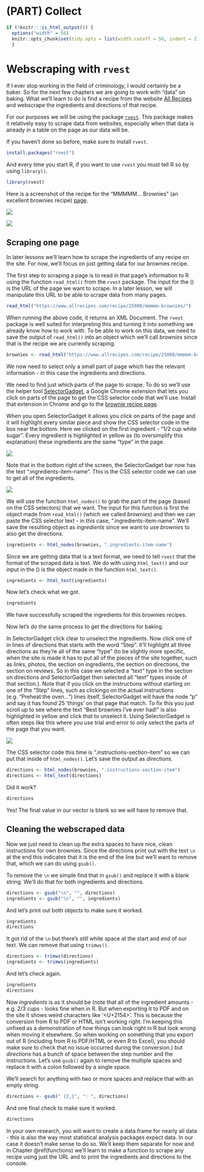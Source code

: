 # (PART) Collect {-}

```r
if (!knitr:::is_html_output()) {
  options("width" = 56)
  knitr::opts_chunk$set(tidy.opts = list(width.cutoff = 56, indent = 2), tidy = TRUE)
  }
```

# Webscraping with `rvest`

If I ever stop working in the field of criminology, I would certainly be a baker. So for the next few chapters we are going to work with "data" on baking. What we'll learn to do is find a recipe from the website [All Recipes](https://www.allrecipes.com/) and webscrape the ingredients and directions of that recipe.     

For our purposes we will be using the package [`rvest`](https://github.com/tidyverse/rvest). This package makes it relatively easy to scrape data from websites, especially when that data is already in a table on the page as our data will be.

If you haven't done so before, make sure to install `rvest`.

```r
install.packages("rvest")
```

And every time you start R, if you want to use `rvest` you must tell R so by using `library()`.

```r
library(rvest)
```

Here is a screenshot of the recipe for the "MMMMM... Brownies" (an excellent brownies recipe) [page](https://www.allrecipes.com/recipe/25080/mmmmm-brownies/?internalSource=hub%20recipe&referringContentType=Search).

![](images/brownies_1.PNG)

![](images/brownies_2.PNG)


## Scraping one page

In later lessons we'll learn how to scrape the ingredients of any recipe on the site. For now, we'll focus on just getting data for our brownies recipe.

The first step to scraping a page is to read in that page's information to R using the function `read_html()` from the `rvest` package. The input for the () is the URL of the page we want to scrape. In a later lesson, we will manipulate this URL to be able to scrape data from many pages. 

```r
read_html("https://www.allrecipes.com/recipe/25080/mmmmm-brownies/")
```

When running the above code, it returns an XML Document. The `rvest` package is well suited for interpreting this and turning it into something we already know how to work with. To be able to work on this data, we need to save the output of `read_html()` into an object which we'll call *brownies* since that is the recipe we are currently scraping. 

```r
brownies <- read_html("https://www.allrecipes.com/recipe/25080/mmmmm-brownies/")
```

We now need to select only a small part of page which has the relevant information - in this case the ingredients and directions.

We need to find just which parts of the page to scrape. To do so we'll use the helper tool [SelectorGadget](https://selectorgadget.com/), a Google Chrome extension that lets you click on parts of the page to get the CSS selector code that we'll use. Install that extension in Chrome and go to the [brownie recipe page](https://www.allrecipes.com/recipe/25080/mmmmm-brownies/?internalSource=hub%20recipe&referringContentType=Search).

When you open SelectorGadget it allows you click on parts of the page and it will highlight every similar piece and show the CSS selector code in the box near the bottom. Here we clicked on the first ingredient - "1/2 cup white sugar". Every ingredient is highlighted in yellow as (to oversimplify this explanation) these ingredients are the same "type" in the page. 

![](images/brownies_3.PNG)

Note that in the bottom right of the screen, the SelectorGadget bar now has the text ".ingredients-item-name". This is the CSS selector code we can use to get all of the ingredients. 

![](images/brownies_4.PNG)

We will use the function `html_nodes()` to grab the part of the page (based on the CSS selectors) that we want. The input for this function is first the object made from `read_html()` (which we called *brownies*) and then we can paste the CSS selector text - in this case, ".ingredients-item-name". We'll save the resulting object as *ingredients* since we want to use *brownies* to also get the directions. 

```r
ingredients <- html_nodes(brownies, ".ingredients-item-name")
```

Since we are getting data that is a text format, we need to tell `rvest` that the format of the scraped data is text. We do with using `html_text()` and our input in the () is the object made in the function `html_text()`.  

```r
ingredients <- html_text(ingredients)
```

Now let's check what we got. 

```r
ingredients
```

We have successfully scraped the ingredients for this brownies recipes. 

Now let's do the same process to get the directions for baking. 

In SelectorGadget click clear to unselect the ingredients. Now click one of in lines of directions that starts with the word "Step". It'll highlight all three directions as they're all of the same "type" (to be slightly more specific, when the site is made it has to put all of the pieces of the site together, such as links, photos, the section on ingredients, the section on directions, the section on reviews. So in this case we selected a "text" type in the section on directions and SelectorGadget then selected all "text" types inside of that section.). Note that if you click on the instructions without starting on one of the "Step" lines, such as clickingo on the actual instructions (e.g. "Preheat the oven...") lines itself, SelectorGadget will have the node "p" and say it has found 25 'things' on that page that match. To fix this you just scroll up to see where the text "Best brownies I've ever had!" is also highlighted in yellow and click that to unselect it. Using SelectorGadget is often steps like this where you use trial and error to only select the parts of the page that you want.  

![](images/brownies_5.PNG)

The CSS selector code this time is ".instructions-section-item" so we can put that inside of `html_nodes()`. Let's save the output as *directions*.

```r
directions <- html_nodes(brownies, ".instructions-section-item")
directions <- html_text(directions)
```

Did it work?

```r
directions
```

Yes! The final value in our vector is blank so we will have to remove that. 

## Cleaning the webscraped data

Now we just need to clean up the extra spaces to have nice, clean instructions for own brownies. Since the directions print out with the text `\n` at the end this indicates that it is the end of the line but we'll want to remove that, which we can do using `gsub()`. 


To remove the `\n` we simple find that in `gsub()` and replace it with a blank string. We'll do that for both ingredients and directions.

```r
directions <- gsub("\n", "", directions)
ingredients <- gsub("\n", "", ingredients)
```

And let's print out both objects to make sure it worked. 

```r
ingredients
directions
```

It got rid of the `\n` but there's still white space at the start and end of our text. We can remove that using `trimws()`.

```r
directions <- trimws(directions)
ingredients <- trimws(ingredients)
```

And let's check again. 

```r
ingredients
directions
```

Now *ingredients* is as it should be (note that all of the ingredient amounts - e.g. 2/3 cups - looks fine when in R. But when exporting it to PDF and on the site it shows weird characters like '<U+2154>'. This is because the conversion from R to PDF or HTML isn't working right. I'm keeping this unfixed as a demonstration of how things can look right in R but look wrong when moving it elsewhere. So when working on something that you export out of R (including from R to PDF/HTML or even R to Excel), you should make sure to check that no issue occurred during the conversion.) but *directions* has a bunch of space between the step number and the instructions. Let's use `gsub()` again to remove the multiple spaces and replace it with a colon followed by a single space.

We'll search for anything with two or more spaces and replace that with an empty string.

```r
directions <- gsub(" {2,}", ": ", directions)
```

And one final check to make sure it worked.

```r
directions
```


In your own research, you will want to create a data.frame for nearly all data - this is also the way most statistical analysis packages expect data. In our case it doesn't make sense to do so. We'll keep them separate for now and in Chapter \@ref(functions) we'll learn to make a function to scrape any recipe using just the URL and to print the ingredients and directions to the console.  